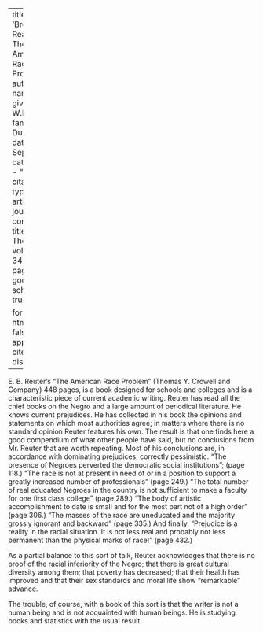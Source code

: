 
---
title: 'Browsing Reader - The American Race Problem'
author:
  - name:
      given: W.E.B.
      family: Du Bois
date: Sep. 1927
categories: 
  - ""
citation: 
  type: article-journal
  container-title: The Crisis
  volume: 34
  issue: 7
  page: 226
google-scholar: true

format:
  html:
    toc: false
    appendix-cite-as: display
---


E. B. Reuter's "The American Race Problem" (Thomas Y. Crowell and Company) 448 pages, is a book designed for schools and colleges and is a characteristic piece of current academic writing. Reuter has read all the chief books on the Negro and a large amount of periodical literature. He knows current prejudices. He has collected in his book the opinions and statements on which most authorities agree; in matters where there is no standard opinion Reuter features his own. The result is that one finds here a good compendium of what other people have said, but no conclusions from Mr. Reuter that are worth repeating. Most of his conclusions are, in accordance with dominating prejudices, correctly pessimistic. "The presence of Negroes perverted the democratic social institutions"; (page 118.) "The race is not at present in need of or in a position to support a greatly increased number of professionals" (page 249.) "The total number of real educated Negroes in the country is not sufficient to make a faculty for one first class college" (page 289.) "The body of artistic accomplishment to date is small and for the most part not of a high order" (page 306.) "The masses of the race are uneducated and the majority grossly ignorant and backward" (page 335.) And finally, "Prejudice is a reality in the racial situation. It is not less real and probably not less permanent than the physical marks of race!" (page 432.)

As a partial balance to this sort of talk, Reuter acknowledges that there is no proof of the racial inferiority of the Negro; that there is great cultural diversity among them; that poverty has decreased; that their health has improved and that their sex standards and moral life show "remarkable" advance.

The trouble, of course, with a book of this sort is that the writer is not a human being and is not acquainted with human beings. He is studying books and statistics with the usual result.

